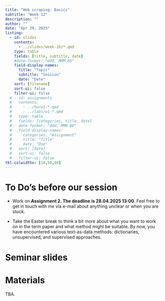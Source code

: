 ```yaml
---
title: "Web scraping: Basics"
subtitle: "Week 12"
description: ""
author: ""
date: "Apr 29, 2025"
listing:
  - id: slides
    contents:
      - ../slides/week-10/*.qmd
    type: table
    fields: [title, subtitle, date]
    #date-format: "ddd, MMM DD"
    field-display-names:
      title: "Topic"
      subtitle: "Session"
      date: "Date"
    sort: [filename]
    sort-ui: false
    filter-ui: false
  # - id: assignments
  #   contents:
  #     - ../hw/w1-*.qmd
  #     - ../labs/w1-*.qmd
  #   type: table
  #   fields: [categories, title, date]
  #   date-format: "ddd, MMM DD"
  #   field-display-names:
  #     categories: "Assignment"
  #     title: "Title"
  #     date: "Due"
  #   sort: [date]
  #   sort-ui: false
  #   filter-ui: false
tbl-colwidths: [10,50,40]
---
```


# To Do's before our session

- Work on **Assignment 2. The deadline is 28.04.2025 13:00**. Feel free to get in touch with me via e-mail about anything unclear or when you are stuck.

- Take the Easter break to think a bit more about what you want to work on in the term paper and what method might be suitable. By now, you have encountered various text-as-data methods: dictionaries, unsupervised, and supervised approaches. 

# Seminar slides

::: {#slides}
:::

# Materials

TBA.
